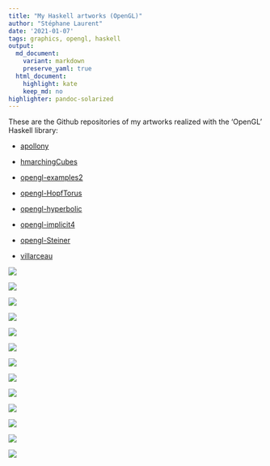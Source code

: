 ```yaml
---
title: "My Haskell artworks (OpenGL)"
author: "Stéphane Laurent"
date: '2021-01-07'
tags: graphics, opengl, haskell
output:
  md_document:
    variant: markdown
    preserve_yaml: true
  html_document:
    highlight: kate
    keep_md: no
highlighter: pandoc-solarized
---
```


These are the Github repositories of my artworks realized with the 'OpenGL' 
Haskell library:

- [apollony](https://github.com/stla/apollony)

- [hmarchingCubes](https://github.com/stla/hmarchingCubes)

- [opengl-examples2](https://github.com/stla/opengl-examples2)

- [opengl-HopfTorus](https://github.com/stla/opengl-HopfTorus)

- [opengl-hyperbolic](https://github.com/stla/opengl-hyperbolic)

- [opengl-implicit4](https://github.com/stla/opengl-implicit4)

- [opengl-Steiner](https://github.com/stla/opengl-Steiner)

- [villarceau](https://github.com/stla/villarceau)


![](https://camo.githubusercontent.com/0f3a2da026e617d41d2559866ad1499026ab1a4ae61345288d56c1ec49d7163c/68747470733a2f2f7468756d62732e6766796361742e636f6d2f4368656572794372697370446567752d73697a655f726573747269637465642e676966)

![](https://camo.githubusercontent.com/7764303e0d5be709e16dd083d2b07a3fd57d700a9dd0adfc98773ef4315223e3/68747470733a2f2f7468756d62732e6766796361742e636f6d2f446973746f727465645765616b4172637469637365616c2d73697a655f726573747269637465642e676966)

![](https://camo.githubusercontent.com/83f1c385b63704d2376b63e6783a07a70f2f0af0c581ad43f613bdb9645382d1/68747470733a2f2f692e696d6775722e636f6d2f5a62746a4358732e706e67)

![](https://camo.githubusercontent.com/3e1aca84f53a4aeb3c136503b8f0bbbe9b2e206a73f69219ebbeed19254833bb/68747470733a2f2f7468756d62732e6766796361742e636f6d2f4d6574616c6c69634c696d704566742d73697a655f726573747269637465642e676966)

![](https://camo.githubusercontent.com/b0f89b2f7a15fe94078707e9d29f54a9aff6d98734638d78eeebf934a5023fd1/68747470733a2f2f7468756d62732e6766796361742e636f6d2f546861744f63636173696f6e616c47726179737175697272656c2d73697a655f726573747269637465642e676966)

![](https://camo.githubusercontent.com/f5a67f79063d12c7f4e16356b0c237a148ec6c081d34dd5c54e668e17dba8a75/68747470733a2f2f7468756d62732e6766796361742e636f6d2f436c65766572466f6f6c6973684166726963616e6d6f6c65736e616b652d73697a655f726573747269637465642e676966)

![](https://camo.githubusercontent.com/f02eb503013181d5ba01a24da1e22afdf14be07c83b8e3fa6f42aa1c8d3c7ebe/68747470733a2f2f7468756d62732e6766796361742e636f6d2f42726f6b656e4c6f6e656c7941786f6c6f746c2d73697a655f726573747269637465642e676966)

![](https://camo.githubusercontent.com/1f183d161cc1b9e75aae9d491fc01310ddbdd23e0b80d190e68458c3226b61e9/68747470733a2f2f7468756d62732e6766796361742e636f6d2f44616d61676564456d696e656e7446756e6e656c7765617665727370696465722d73697a655f726573747269637465642e676966)

![](https://camo.githubusercontent.com/ff6b04b35d91507414dcf55f47366bf8c5395119f93068b01e71ee71680d3957/68747470733a2f2f7468756d62732e6766796361742e636f6d2f56616c69644e6572766f7573426c61636b7268696e6f2d73697a655f726573747269637465642e676966)

![](https://camo.githubusercontent.com/3c68c9b594b4e8813c6f510a5f4ed8477602d581a3463f3fdd9fbad26dfd8a1b/68747470733a2f2f7468756d62732e6766796361742e636f6d2f536b656c6574616c4469736d616c416c62696e6f2d73697a655f726573747269637465642e676966)

![](https://camo.githubusercontent.com/b73b8111ebb952878757e3811ae65f827f6adef919f80bd2be0b8e387cde8ac7/68747470733a2f2f7468756d62732e6766796361742e636f6d2f46697474696e674261736963486f726e736861726b2d73697a655f726573747269637465642e676966)

![](https://camo.githubusercontent.com/7ed9d85d93c2959635d76838240992011f507f445c3c3619938566ce2234168b/68747470733a2f2f7468756d62732e6766796361742e636f6d2f4c65616e41646d697265644368696e6368696c6c612d73697a655f726573747269637465642e676966)

![](https://camo.githubusercontent.com/20ea200b5c742cd22036ebe65b61e180e59b896f1fa6471bb73068bbe6cb3453/68747470733a2f2f7468756d62732e6766796361742e636f6d2f4576656e4d6973657261626c65486172746562656573742d73697a655f726573747269637465642e676966)

